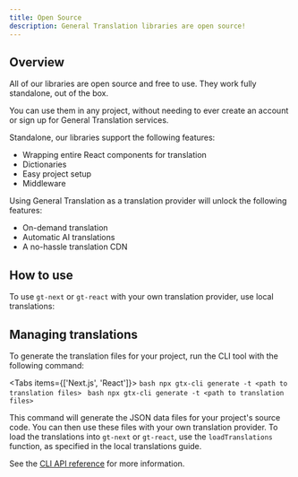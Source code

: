 ```yaml
---
title: Open Source
description: General Translation libraries are open source!
---
```



## Overview

All of our libraries are open source and free to use. They work fully standalone, out of the box.

You can use them in any project, without needing to ever create an account or sign up for General Translation services.

Standalone, our libraries support the following features:

- Wrapping entire React components for translation
- Dictionaries
- Easy project setup
- Middleware

Using General Translation as a translation provider will unlock the following features:

- On-demand translation
- Automatic AI translations
- A no-hassle translation CDN

## How to use

To use `gt-next` or `gt-react` with your own translation provider, use local translations:

<Cards>
  <Card
    title="Next.js"
    href="/docs/next/tutorials/local-tx"
  />
  <Card
    title="React"
    href="/docs/react/tutorials/local-tx"
  />
</Cards>

## Managing translations

To generate the translation files for your project, run the CLI tool with the following command:

<Tabs items={['Next.js', 'React']}>
  <Tab value="Next.js">
    ```bash
    npx gtx-cli generate -t <path to translation files>
    ```
  </Tab>
  <Tab value="React">
    ```bash
    npx gtx-cli generate -t <path to translation files>
    ```
  </Tab>
</Tabs>

This command will generate the JSON data files for your project's source code. 
You can then use these files with your own translation provider.
To load the translations into `gt-next` or `gt-react`, use the `loadTranslations` function, as specified in
the local translations guide.

See the [CLI API reference](/docs/cli/generate) for more information.
